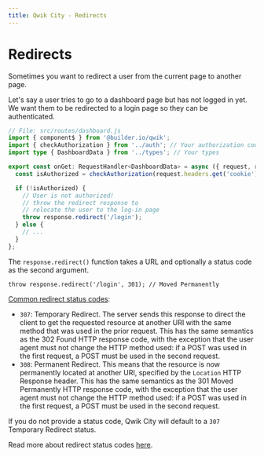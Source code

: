 ```yaml
---
title: Qwik City - Redirects
---
```


# Redirects

Sometimes you want to redirect a user from the current page to another page.

Let's say a user tries to go to a dashboard page but has not logged in yet. We want them to be redirected to a login page so they can be authenticated.

```typescript
// File: src/routes/dashboard.js
import { component$ } from '@builder.io/qwik';
import { checkAuthorization } from '../auth'; // Your authorization code
import type { DashboardData } from '../types'; // Your types

export const onGet: RequestHandler<DashboardData> = async ({ request, response }) => {
  const isAuthorized = checkAuthorization(request.headers.get('cookie'));

  if (!isAuthorized) {
    // User is not authorized!
    // throw the redirect response to
    // relocate the user to the log-in page
    throw response.redirect('/login');
  } else {
    // ...
  }
};
```

The `response.redirect()` function takes a URL and optionally a status code as the second argument.

```tsx
throw response.redirect('/login', 301); // Moved Permanently
```

[Common redirect status codes](https://developer.mozilla.org/en-US/docs/Web/HTTP/Status#redirection_messages):

- `307`: Temporary Redirect. The server sends this response to direct the client to get the requested resource at another URI with the same method that was used in the prior request. This has the same semantics as the 302 Found HTTP response code, with the exception that the user agent must not change the HTTP method used: if a POST was used in the first request, a POST must be used in the second request.
- `308`: Permanent Redirect. This means that the resource is now permanently located at another URI, specified by the `Location` HTTP Response header. This has the same semantics as the 301 Moved Permanently HTTP response code, with the exception that the user agent must not change the HTTP method used: if a POST was used in the first request, a POST must be used in the second request.

If you do not provide a status code, Qwik City will default to a `307` Temporary Redirect status.

Read more about redirect status codes [here](https://developer.mozilla.org/en-US/docs/Web/HTTP/Status#redirection_messages).
